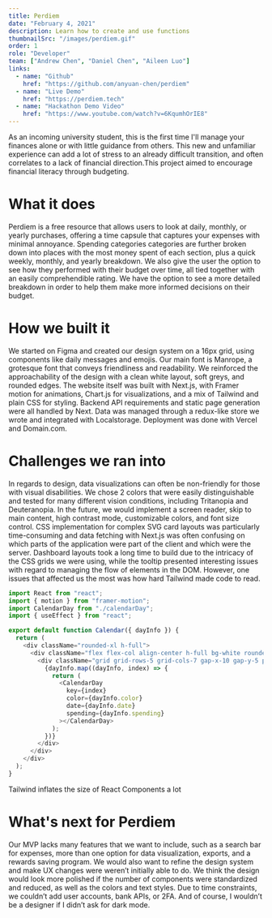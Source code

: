 ```yaml
---
title: Perdiem
date: "February 4, 2021"
description: Learn how to create and use functions
thumbnailSrc: "/images/perdiem.gif"
order: 1
role: "Developer"
team: ["Andrew Chen", "Daniel Chen", "Aileen Luo"]
links:
  - name: "Github"
    href: "https://github.com/anyuan-chen/perdiem"
  - name: "Live Demo"
    href: "https://perdiem.tech"
  - name: "Hackathon Demo Video"
    href: "https://www.youtube.com/watch?v=6KqumhOrIE8"
---
```


As an incoming university student, this is the first time I'll manage your finances alone or with little guidance from others. This new and unfamiliar experience can add a lot of stress to an already difficult transition, and often correlates to a lack of financial direction.This project aimed to encourage financial literacy through budgeting.

# What it does

Perdiem is a free resource that allows users to look at daily, monthly, or yearly purchases, offering a time capsule that captures your expenses with minimal annoyance. Spending categories categories are further broken down into places with the most money spent of each section, plus a quick weekly, monthly, and yearly breakdown. We also give the user the option to see how they performed with their budget over time, all tied together with an easily comprehendible rating. We have the option to see a more detailed breakdown in order to help them make more informed decisions on their budget.

# How we built it

We started on Figma and created our design system on a 16px grid, using components like daily messages and emojis. Our main font is Manrope, a grotesque font that conveys friendliness and readability. We reinforced the approachability of the design with a clean white layout, soft greys, and rounded edges. The website itself was built with Next.js, with Framer motion for animations, Chart.js for visualizations, and a mix of Tailwind and plain CSS for styling. Backend API requirements and static page generation were all handled by Next. Data was managed through a redux-like store we wrote and integrated with Localstorage. Deployment was done with Vercel and Domain.com.

# Challenges we ran into

In regards to design, data visualizations can often be non-friendly for those with visual disabilities. We chose 2
colors that were easily distinguishable and tested for many different vision conditions, including Tritanopia and
Deuteranopia. In the future, we would implement a screen reader, skip to main content, high contrast mode,
customizable colors, and font size control. CSS implementation for complex SVG card layouts was particularly
time-consuming and data fetching with Next.js was often confusing on which parts of the application were part
of the client and which were the server. Dashboard layouts took a long time to build due to the intricacy of the
CSS grids we were using, while the tooltip presented interesting issues with regard to managing the flow of elements
in the DOM. However, one issues that affected us the most was how hard Tailwind made code to read.

```js
import React from "react";
import { motion } from "framer-motion";
import CalendarDay from "./calendarDay";
import { useEffect } from "react";

export default function Calendar({ dayInfo }) {
  return (
    <div className="rounded-xl h-full">
      <div className="flex flex-col align-center h-full bg-white rounded-xl px-12">
        <div className="grid grid-rows-5 grid-cols-7 gap-x-10 gap-y-5 pb-16">
          {dayInfo.map((dayInfo, index) => {
            return (
              <CalendarDay
                key={index}
                color={dayInfo.color}
                date={dayInfo.date}
                spending={dayInfo.spending}
              ></CalendarDay>
            );
          })}
        </div>
      </div>
    </div>
  );
}
```

<Caption> Tailwind inflates the size of React Components a lot</Caption>

# What's next for Perdiem

Our MVP lacks many features that we want to include, such as a search bar for expenses, more than one option for data visualization, exports, and a rewards saving program. We would also want to refine the design system and make UX changes were weren’t initially able to do. We think the design would look more polished if the number of components were standardized and reduced, as well as the colors and text styles. Due to time constraints, we couldn’t add user accounts, bank APIs, or 2FA. And of course, I wouldn’t be a designer if I didn’t ask for dark mode.
